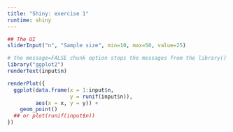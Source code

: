 ```yaml
---
title: "Shiny: exercise 1"
runtime: shiny
---
```

```r
## The UI
sliderInput("n", "Sample size", min=10, max=50, value=25)
```

```r
# the message=FALSE chunk option stops the messages from the library() command printing after we knit
library("ggplot2")
renderText(input$n)

renderPlot({
  ggplot(data.frame(x = 1:input$n, 
                    y = runif(input$n)), 
         aes(x = x, y = y)) + 
    geom_point()
  ## or plot(runif(input$n))
})
```



